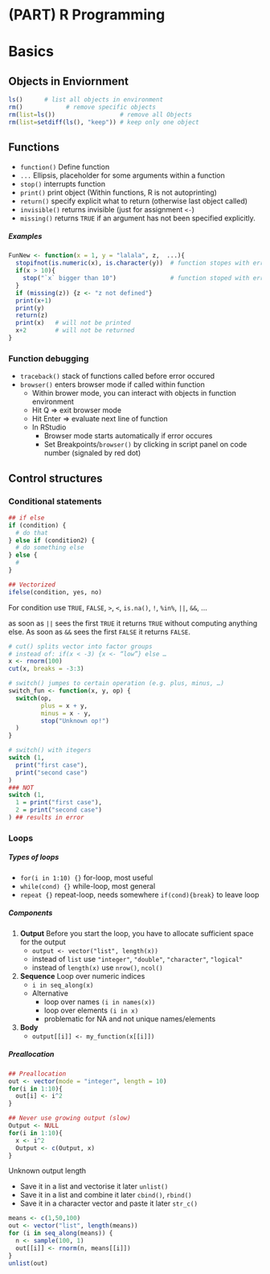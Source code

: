# (PART) R Programming {-} 

# Basics

## Objects in Enviornment

```{r, eval=FALSE}
ls()      # list all objects in environment
rm()			# remove specific objects
rm(list=ls())                  # remove all Objects
rm(list=setdiff(ls(), "keep")) # keep only one object
```


## Functions

* `function()`  Define function
* `...`         Ellipsis, placeholder for some arguments within a function
* `stop()`			interrupts function
* `print()`			print object (Within functions, R is not autoprinting)
* `return()`		specify explicit what to return (otherwise last object called)
* `invisible()`	returns invisible (just for assignment `<-`)
* `missing()`		returns `TRUE` if an argument has not been specified explicitly. 

##### Examples {-}

```{r, eval=FALSE}
FunNew <- function(x = 1, y = "lalala", z,  ...){
  stopifnot(is.numeric(x), is.character(y))  # function stopes with error
  if(x > 10){
    stop("`x` bigger than 10")               # function stoped with error
  }
  if (missing(z)) {z <- "z not defined"}
  print(x+1)
  print(y)
  return(z)
  print(x)   # will not be printed
  x+2        # will not be returned
}
```


### Function debugging

* `traceback()` stack of functions called before error occured
* `browser()` enters browser mode if called within function
    - Within brower mode, you can interact with objects in function environment
    - Hit Q => exit browser mode
    - Hit Enter => evaluate next line of function
    - In RStudio
        + Browser mode starts automatically if error occures
        + Set Breakpoints/`browser()` by clicking in script panel on code number (signaled by red dot)


## Control structures

### Conditional statements

```{r, eval=FALSE}
## if else
if (condition) {
  # do that
} else if (condition2) {
  # do something else
} else {
  # 
}

## Vectorized
ifelse(condition, yes, no)
```

For condition use `TRUE`, `FALSE`, `>`, `<`, `is.na()`, `!`, `%in%`, `||`, `&&`, ...

as soon as `||` sees the first `TRUE` it returns `TRUE` without computing anything else. As soon as `&&` sees the first `FALSE` it returns `FALSE`.


```{r, eval=FALSE}
# cut() splits vector into factor groups
# instead of: if(x < -3) {x <- “low”} else …
x <- rnorm(100)
cut(x, breaks = -3:3)

# switch() jumpes to certain operation (e.g. plus, minus, …)
switch_fun <- function(x, y, op) {
  switch(op,
         plus = x + y,
         minus = x - y,
         stop("Unknown op!")
  )
}

# switch() with itegers
switch (1,
  print("first case"),
  print("second case")
)
### NOT
switch (1,
  1 = print("first case"),
  2 = print("second case")
) ## results in error
```


### Loops

##### Types of loops {-}

* `for(i in 1:10) {}` for-loop, most useful
* `while(cond) {}`		while-loop, most general
* `repeat {}`     		repeat-loop, needs somewhere  `if(cond){break}` to leave loop

##### Components {-}

1. **Output** Before you start the loop, you have to allocate sufficient space for the output
    - `output <- vector("list", length(x))`
    - instead of `list` use `"integer"`, `"double"`, `"character"`, `"logical"`
    - instead of `length(x)` use `nrow()`, `ncol()`
2. **Sequence** Loop over numeric indices
    - `i in seq_along(x)`
    - Alternative
        + loop over names		`(i in names(x))`
        + loop over elements	`(i in x)`
        + problematic for NA and not unique names/elements
3. **Body**
    - `output[[i]] <- my_function(x[[i]])`


##### Preallocation {-}


```{r, eval=FALSE}
## Preallocation
out <- vector(mode = "integer", length = 10)
for(i in 1:10){
  out[i] <- i^2
}

## Never use growing output (slow)
Output <- NULL
for(i in 1:10){
  x <- i^2
  Output <- c(Output, x)
}
```


Unknown output length

* Save it in a list and vectorise it later 		`unlist()`
* Save it in a list and combine it later 		`cbind()`, `rbind()`
* Save it in a character vector and paste it later	`str_c()`

```{r, eval=FALSE}
means <- c(1,50,100)
out <- vector("list", length(means))
for (i in seq_along(means)) {
  n <- sample(100, 1)
  out[[i]] <- rnorm(n, means[[i]])
}
unlist(out)

```














